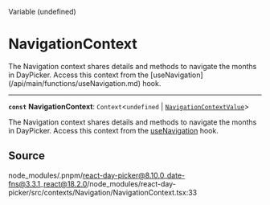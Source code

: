 <SectionTitle>Variable (undefined)</SectionTitle>

# NavigationContext

<Description>
The Navigation context shares details and methods to navigate the months in DayPicker.
Access this context from the [useNavigation](/api/main/functions/useNavigation.md) hook.
</Description>

---

<a id="undefined" name="undefined"></a>

<SignatureMemberIdentifier>**`const`** **NavigationContext**: `Context`\<`undefined` \| [`NavigationContextValue`](/api/main/interfaces/NavigationContextValue.md)\></SignatureMemberIdentifier>

The Navigation context shares details and methods to navigate the months in DayPicker.
Access this context from the [useNavigation](/api/main/functions/useNavigation.md) hook.

## Source

node\_modules/.pnpm/react-day-picker@8.10.0\_date-fns@3.3.1\_react@18.2.0/node\_modules/react-day-picker/src/contexts/Navigation/NavigationContext.tsx:33
